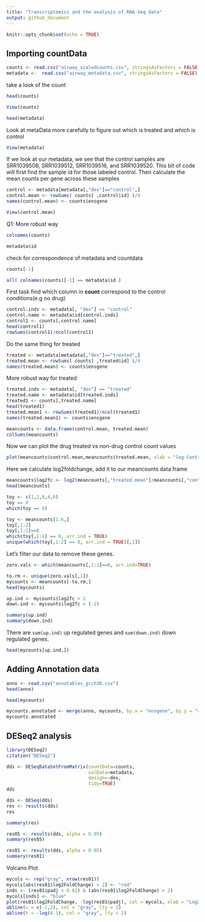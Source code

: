 ```yaml
---
title: "Transcriptomics and the analysis of RNA-Seq data"
output: github_document
---
```


```r
knitr::opts_chunk$set(echo = TRUE)
```

## Importing countData
```r
counts <- read.csv("airway_scaledcounts.csv", stringsAsFactors = FALSE)
metadata <-  read.csv("airway_metadata.csv", stringsAsFactors = FALSE)
```

take a look of the count
```r
head(counts)
```
```r
View(counts)
```

```r
head(metadata)
```

Look at metaData more carefully to figure out which is treated and which is control
```r
View(metadata)
```

If we look at our metadata, we see that the control samples are SRR1039508, SRR1039512, SRR1039516, and SRR1039520. This bit of code will first find the sample id for those labeled control. Then calculate the mean counts per gene across these samples
```r
control <- metadata[metadata[,"dex"]=="control",]
control.mean <- rowSums( counts[ ,control$id] )/4 
names(control.mean) <- counts$ensgene
```

```r
View(control.mean)
```

Q1: More robust way
```r
colnames(counts)
```
```r
metadata$id
```
check for correspondence of metadata and countdata
```r
counts[-1]
```

```r
all( colnames(counts)[-1] == metadata$id )
```

First task find which column in **count** correspond to the control conditions(e.g no drug)
```r
control.inds <- metadata[, "dex"] == "control"
control.name <- metadata$id[control.inds]
control1 <- counts[,control.name]
head(control1)
rowSums(control1)/ncol(control1)
```

Do the same thing for treated
```r
treated <- metadata[metadata[,"dex"]=="treated",]
treated.mean <- rowSums( counts[ ,treated$id] )/4 
names(treated.mean) <- counts$ensgene
```

More robust way for treated
```r
treated.inds <- metadata[, "dex"] == "treated"
treated.name <- metadata$id[treated.inds]
treated1 <- counts[,treated.name]
head(treated1)
treated.mean1 <- rowSums(treated1)/ncol(treated1)
names(treated.mean1) <- counts$ensgene
```

```r
meancounts <- data.frame(control.mean, treated.mean)
colSums(meancounts)
```

Now we can plot the drug treated vs non-drug  control count values
```r
plot(meancounts$control.mean,meancounts$treated.mean, xlab = "log-Control", ylab = "log-Treated",log = "xy")
```

Here we calculate log2foldchange, add it to our meancounts data.frame 
```r
meancounts$log2fc <- log2(meancounts[,"treated.mean"]/meancounts[,"control.mean"])
head(meancounts)
```

```r
toy <- c(1,2,0,4,0)
toy == 0
which(toy == 0)
```
```r
toy <- meancounts[1:6,]
toy[,1:2]
toy[,1:2]==0
which(toy[,1:2] == 0, arr.ind = TRUE)
unique(which(toy[,1:2] == 0, arr.ind = TRUE)[,1])
```

Let’s filter our data to remove these genes.
```r
zero.vals <- which(meancounts[,1:2]==0, arr.ind=TRUE)

to.rm <- unique(zero.vals[,1])
mycounts <- meancounts[-to.rm,]
head(mycounts)
```

```r
up.ind <- mycounts$log2fc > 2
down.ind <- mycounts$log2fc < (-2)
```

```r
summary(up.ind)
summary(down.ind)
```

There are `sum(up.ind)` up regulated genes and `sum(down.ind)` down regulated genes.


```r
head(mycounts[up.ind,])
```

## Adding Annotation data

```r
anno <- read.csv("annotables_grch38.csv")
head(anno)
```
```r
head(mycounts)
```

```r
mycounts.annotated <- merge(anno, mycounts, by.x = "ensgene", by.y = "row.names")
mycounts.annotated
```

## DESeq2 analysis

```r
library(DESeq2)
citation("DESeq2")
```
```r
dds <- DESeqDataSetFromMatrix(countData=counts, 
                              colData=metadata, 
                              design=~dex, 
                              tidy=TRUE)
dds
```

```r
dds <- DESeq(dds)
res <- results(dds)
res
```

```r
summary(res)
```

```r
res05 <- results(dds, alpha = 0.05)
summary(res05)
```
```r
res01 <- results(dds, alpha = 0.05)
summary(res01)
```

Volcano Plot
```r
mycols <- rep("gray", nrow(res01))
mycols[abs(res01$log2FoldChange) > 2] <- "red"
inds <- (res01$padj < 0.01) & (abs(res01$log2FoldChange) > 2)
mycols[inds] <- "blue"
plot(res01$log2FoldChange, -log(res01$padj), col = mycols, xlab = "Log2(FoldChange)", ylab = "-Log(P-Value)")
abline(v = c(-2,2), col = "gray", lty = 2)
abline(h = -log(0.1), col = "gray", lty = 2)
```

